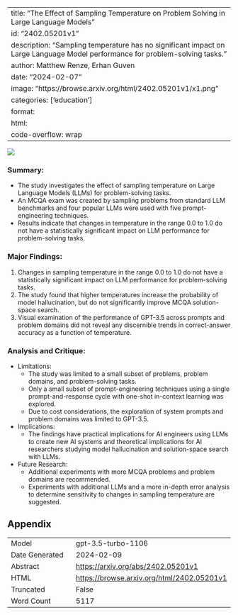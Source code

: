 
---
title: "The Effect of Sampling Temperature on Problem Solving in Large Language Models"
id: "2402.05201v1"
description: "Sampling temperature has no significant impact on Large Language Model performance for problem-solving tasks."
author: Matthew Renze, Erhan Guven
date: "2024-02-07"
image: "https://browse.arxiv.org/html/2402.05201v1/x1.png"
categories: ['education']
format:
  html:
    code-overflow: wrap
---

![](https://browse.arxiv.org/html/2402.05201v1/x1.png)

### **Summary:**
- The study investigates the effect of sampling temperature on Large Language Models (LLMs) for problem-solving tasks.
- An MCQA exam was created by sampling problems from standard LLM benchmarks and four popular LLMs were used with five prompt-engineering techniques.
- Results indicate that changes in temperature in the range 0.0 to 1.0 do not have a statistically significant impact on LLM performance for problem-solving tasks.

### Major Findings:
1. Changes in sampling temperature in the range 0.0 to 1.0 do not have a statistically significant impact on LLM performance for problem-solving tasks.
2. The study found that higher temperatures increase the probability of model hallucination, but do not significantly improve MCQA solution-space search.
3. Visual examination of the performance of GPT-3.5 across prompts and problem domains did not reveal any discernible trends in correct-answer accuracy as a function of temperature.

### Analysis and Critique:
- Limitations:
  - The study was limited to a small subset of problems, problem domains, and problem-solving tasks.
  - Only a small subset of prompt-engineering techniques using a single prompt-and-response cycle with one-shot in-context learning was explored.
  - Due to cost considerations, the exploration of system prompts and problem domains was limited to GPT-3.5.
- Implications:
  - The findings have practical implications for AI engineers using LLMs to create new AI systems and theoretical implications for AI researchers studying model hallucination and solution-space search with LLMs.
- Future Research:
  - Additional experiments with more MCQA problems and problem domains are recommended.
  - Experiments with additional LLMs and a more in-depth error analysis to determine sensitivity to changes in sampling temperature are suggested.

## Appendix

|          |          |
|----------|----------|
| Model     | gpt-3.5-turbo-1106       |
| Date Generated     | 2024-02-09       |
| Abstract | [https://arxiv.org/abs/2402.05201v1](https://arxiv.org/abs/2402.05201v1)        |
| HTML     | [https://browse.arxiv.org/html/2402.05201v1](https://browse.arxiv.org/html/2402.05201v1)       |
| Truncated       | False       |
| Word Count       | 5117       |